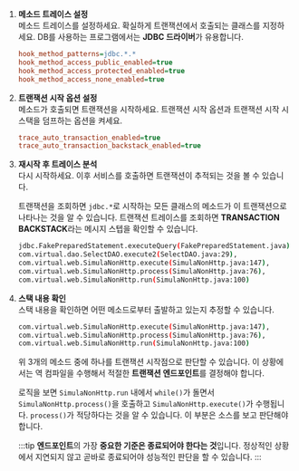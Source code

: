 1. **메소드 트레이스 설정**  
    메소드 트레이스를 설정하세요. 확실하게 트랜잭션에서 호출되는 클래스를 지정하세요. DB를 사용하는 프로그램에서는 **JDBC 드라이버**가 유용합니다. 
    ```ini title='whatap.conf'
    hook_method_patterns=jdbc.*.*
    hook_method_access_public_enabled=true
    hook_method_access_protected_enabled=true
    hook_method_access_none_enabled=true
    ```
1. **트랜잭션 시작 옵션 설정**  
    메소드가 호출되면 트랜잭션을 시작하세요. 트랜잭션 시작 옵션과 트랜잭션 시작 시 스택을 덤프하는 옵션을 켜세요. 

    ```ini title='whatap.conf'
    trace_auto_transaction_enabled=true
    trace_auto_transaction_backstack_enabled=true
    ```
1. **재시작 후 트레이스 분석**  
    다시 시작하세요. 이후 서비스를 호출하면 트랜잭션이 추적되는 것을 볼 수 있습니다. 

    트랜잭션을 조회하면 `jdbc.*`로 시작하는 모든 클래스의 메소드가 이 트랜잭션으로 나타나는 것을 알 수 있습니다. 트랜잭션 트레이스를 조회하면 **TRANSACTION BACKSTACK**라는 메시지 스텝을 확인할 수 있습니다.

    ```bash title='TRANSACTION BACKSTACK'
    jdbc.FakePreparedStatement.executeQuery(FakePreparedStatement.java),
    com.virtual.dao.SelectDAO.execute2(SelectDAO.java:29),
    com.virtual.web.SimulaNonHttp.execute(SimulaNonHttp.java:147),
    com.virtual.web.SimulaNonHttp.process(SimulaNonHttp.java:76),
    com.virtual.web.SimulaNonHttp.run(SimulaNonHttp.java:100)
    ```
1. **스택 내용 확인**     
    스택 내용을 확인하면 어떤 메소드로부터 출발하고 있는지 추정할 수 있습니다.

    ```bash title='예제'
    com.virtual.web.SimulaNonHttp.execute(SimulaNonHttp.java:147),
    com.virtual.web.SimulaNonHttp.process(SimulaNonHttp.java:76),
    com.virtual.web.SimulaNonHttp.run(SimulaNonHttp.java:100)
    ```

    위 3개의 메소드 중에 하나를 트랜잭션 시작점으로 판단할 수 있습니다. 이 상황에서는 역 컴파일을 수행해서 적절한 **트랜잭션 엔드포인트**를 결정해야 합니다.

    로직을 보면 `SimulaNonHttp.run` 내에서 `while()`가 돌면서 `SimulaNonHttp.process()`을 호출하고 `SimulaNonHttp.execute()`가 수행됩니다. `process()`가 적당하다는 것을 알 수 있습니다. 이 부분은 소스를 보고 판단해야 합니다.

    :::tip
    **엔드포인트**의 가장 **중요한 기준은 종료되어야 한다는 것**입니다. 정상적인 상황에서 지연되지 않고 곧바로 종료되어야 성능적인 판단을 할 수 있습니다.
    :::
